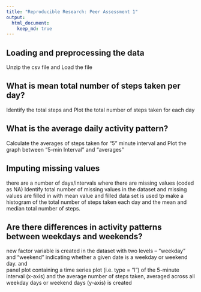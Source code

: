 ```yaml
---
title: "Reproducible Research: Peer Assessment 1"
output: 
  html_document:
    keep_md: true
---
```



## Loading and preprocessing the data
Unzip the csv file and 
Load the file


## What is mean total number of steps taken per day?
Identify the total steps and 
Plot the total number of steps taken for each day


## What is the average daily activity pattern?
Calculate the averages of steps taken for "5" minute interval and 
Plot the graph between "5-min Interval" and "averages"



## Imputing missing values

there are a number of days/intervals where there are missing values (coded as NA)
Identify total number of missing values in the dataset and 
missing values are filled in with mean value and 
filled data set is used tp make a histogram of the total number of steps taken each day and the mean and median total number of steps.

## Are there differences in activity patterns between weekdays and weekends?
new factor variable is created in the dataset with two levels – “weekday” and “weekend” indicating whether a given date is a weekday or weekend day.  and  
panel plot containing a time series plot (i.e. type = "l") of the 5-minute interval (x-axis) and the average number of steps taken, averaged across all weekday days or weekend days (y-axis) is created
